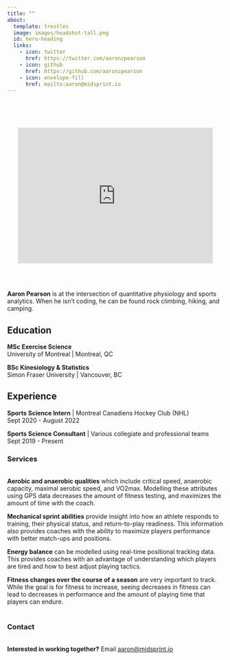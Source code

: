 ---
title: ""
about:
  template: trestles
  image: images/headshot-tall.png
  id: hero-heading
  links: 
    - icon: twitter
      href: https://twitter.com/aaronzpearson
    - icon: github
      href: https://github.com/aaronzpearson
    - icon: envelope-fill
      href: mailto:aaron@midsprint.io
---

\
\
\

<center>
<iframe width="90%" height="315" src="https://www.youtube.com/embed/4NanFCn1FAI?controls=0" title="Modelling Anarobic Energy Balance" frameborder="0" allow="accelerometer; autoplay; clipboard-write; encrypted-media; gyroscope; picture-in-picture" allowfullscreen>
</iframe>
</center>

\
\

:::{#hero-heading}

**Aaron Pearson** is at the intersection of quantitative physiology and sports analytics. When he isn't coding, he can be found rock climbing, hiking, and camping. 

## Education

**MSc Exercise Science**\
University of Montreal \| Montreal, QC

**BSc Kinesiology & Statistics**\
Simon Fraser University \| Vancouver, BC

## Experience

**Sports Science Intern** \| Montreal Canadiens Hockey Club (NHL)\
Sept 2020 - August 2022

**Sports Science Consultant** \| Various collegiate and professional teams\
Sept 2019 - Present

:::


### Services
\
**Aerobic and anaerobic qualities** which include critical speed, anaerobic capacity, maximal aerobic speed, and VO2max. Modelling these attributes using GPS data decreases the amount of fitness testing, and maximizes the amount of time with the coach.

**Mechanical sprint abilities** provide insight into how an athlete responds to training, their physical status, and return-to-play readiness. This information also provides coaches with the ability to maximize players performance with better match-ups and positions.

**Energy balance** can be modelled using real-time positional tracking data. This provides coaches with an advantage of understanding which players are tired and how to best adjust playing tactics.

**Fitness changes over the course of a season** are very important to track. While the goal is for fitness to increase, seeing decreases in fitness can lead to decreases in performance and the amount of playing time that players can endure.
\
\

### Contact
\
**Interested in working together?** Email [aaron@midsprint.io](mailto:aaron@midsprint.io)